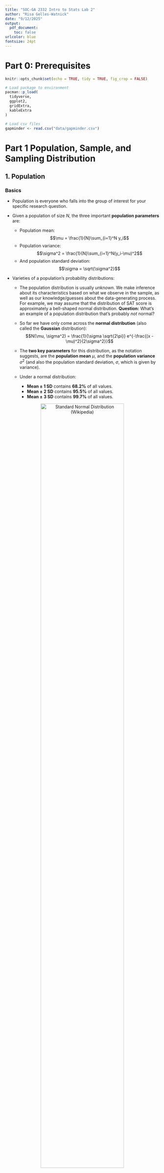 ```yaml
---
title: "SOC-GA 2332 Intro to Stats Lab 2"
author: "Risa Gelles-Watnick"
date: "9/12/2025"
output:
  pdf_document: 
    toc: false
urlcolor: blue
fontsize: 24pt
---
```


# Part 0: Prerequisites

```r
knitr::opts_chunk$set(echo = TRUE, tidy = TRUE, fig_crop = FALSE)

# Load package to environment
pacman::p_load(
  tidyverse,
  ggplot2,
  gridExtra,
  kableExtra
)

# Load csv files
gapminder <- read.csv("data/gapminder.csv") 
```

# Part 1 Population, Sample, and Sampling Distribution

## 1. Population

### Basics

+ Population is everyone who falls into the group of interest for your specific research question. 

+ Given a population of size $N$, the three important **population parameters** are: 
  + Population mean: $$\mu = \frac{1}{N}\sum_{i=1}^N y_i$$
  + Population variance: $$\sigma^2 = \frac{1}{N}\sum_{i=1}^N(y_i-\mu)^2$$
  + And population standard deviation: $$\sigma = \sqrt{\sigma^2}$$
  
+ Varieties of a population's probability distributions:

  + The population distribution is usually *unknown*. We make inference about its characteristics based on what we observe in the sample, as well as our knowledge/guesses about the data-generating process. For example, we may assume that the distribution of SAT score is approximately a bell-shaped normal distribution. **Question:** What's an example of a population distribution that's probably *not* normal?
  
  + So far we have only come across the **normal distribution** (also called the **Gaussian** distribution): 
  $$N(\mu, \sigma^2) = \frac{1}{\sigma \sqrt{2\pi}} e^{-\frac{(x - \mu)^2}{2\sigma^2}}$$  

  + The **two key parameters** for this distribution, as the notation suggests, are the **population mean** $\mu$, and the **population variance** $\sigma^2$ (and also the population standard deviation, $\sigma$, which is given by variance). 
    
  + Under a normal distribution:
    + **Mean ± 1 SD** contains **68.2%** of all values.  
    + **Mean ± 2 SD** contains **95.5%** of all values.  
    + **Mean ± 3 SD** contains **99.7%** of all values.

<center>
![Standard Normal Distribution (Wikipedia)](graph/normal.png){width=80%}
</center>  

  + You may have heard of other distributions, such as the Student t-distribution, chi-square distribution, Poisson distribution, etc. For each kind of distribution, the population parameters that decide the shape of the distribution may differ. 
  
<center>  
  ![Some Common Probability Distributions (bernard-mlab.com)](graph/common_distribution.png){width=60%}
</center>  

  + For today's demo, we will look at a **Bernoulli distribution** for a binary outcome variable that can take the value of either 0 or 1, with probability $p$ for having value 1.

### Simulate a population in `R`:  
  
+ We can simulate many different distributions in `R`. [Here](https://stat.ethz.ch/R-manual/R-devel/library/stats/html/Distributions.html) is a list of the functions R offers for simulating random numbers that follow different distributions.  
  
+ For example, let's generate population that follows a Bernoulli distribution with a probability of 0.5. A Bernoulli distribution is the distribution of two possible outcomes with a defined probability of the two outcomes (such as having 50% probability of getting "head" or "tail" when you toss an unbiased coin). We will encounter this distribution when learning regressions for binary outcomes.

```r
# set a seed to ensure your code is reproducible 
# the seed number can be any number, and you should always run this line 
# together with the code that involves generation of random numbers
set.seed(11011)

# generate a random number that follows a Bernoulli distribution with p = 0.5
# then covert the vector to a data frame
pop_binom <- rbinom(n = 100000, size = 1, p = 0.5)

## normal distribution
## rnorm(n = 10000, mean = 0, sd = 1)

# plot the population
pop_binom %>%
  # Convert vector to a tibble dataframe
  as_tibble() %>%
  ggplot(aes(x = value)) +
  geom_histogram(color = "black", fill = "grey") +
  labs(title = "Histogram of Simulated Population with Bernoulli Distribution",
       subtitle = "N = 100000, p = 0.5",
       x = "")

```

## 2. Sample

* Sample is the data we **actually observe**. When we say sample, we usually mean a "random sample." That is, the subjects chosen in the sample are randomly drawn from the population.

* Sample statistics: 
  + Sample mean: $$\bar{y} = \frac{1}{n}\sum_{i=1}^n y_i$$
  + Sample variance: $$s^2 = \frac{1}{n-1}\sum_{i=1}^n(y_i-\bar{y})^2$$
  + Sample standard deviation: $$s = \sqrt{s^2}$$
  + Standard error of the sample mean (which is the standard deviation of the mean in the **sampling distribution of the mean**): 
  
  $$\hat{\sigma}_{\bar{y}} = \frac{\sigma}{\sqrt{n}}$$
* What are i.i.d. samples? 

  + "i.i.d." stands for "independent, identically distributed," meaning these samples are drawn independently. That is, what you choose for your first random sample does not affect what you choose for the rest of the random samples. 

* **(Weak) Law of Large Numbers**:  
  + This law states that with a sufficiently **large sample** there will be a very high probability that the average of the observations will be **close to the population mean**. 
  + $$\lim_{n \to \infty} P\left( \left| \frac{1}{n} \sum_{i=1}^{n} X_i - \mu \right| \geq \epsilon \right) = 0$$
  
  + Let's see how our sample mean change as we increase our sample size from 10 to 10,000:

```r

# First create four df of random samples
set.seed(2023)

sample10 <- pop_binom %>% 
  # Sample from pop
  sample(size = 10, replace = FALSE) %>%
  # Convert to tidy data object
  as_tibble() %>% 
  # Add a new variable called "sample_size" that equals to the sample size
  mutate(sample_size = 10)

sample100 <- pop_binom %>% 
  sample(size = 100, replace = FALSE) %>%
  as_tibble() %>% 
  mutate(sample_size = 100)

sample1000 <- pop_binom %>% 
  sample(size = 1000, replace = FALSE) %>%
  as_tibble() %>% 
  mutate(sample_size = 1000)

sample10000 <- pop_binom %>% 
  sample(size = 10000, replace = FALSE) %>%
  as_tibble() %>% 
  mutate(sample_size = 10000)

# Combine df, recode variables (rbind stands for "row bind")
sample_df <- rbind(sample10, sample100, sample1000, sample10000) 

# Plot 
sample_df %>%
  # Covert numeric variable to character variable (b/c we only have two possible outcomes)
  mutate(value = as.character(value)) %>%
  ggplot(aes(x = value, fill = value)) +
  geom_bar(stat = "count", width = 0.5) +
  facet_wrap(~sample_size, scales = "free") +
  labs(title = "Sample Distribution for Different Sample Size")

# List sample size & sample mean
sample_df %>%
  group_by(sample_size) %>%
  summarise(sample_mean = mean(value)) %>%
  mutate(diff_to_true_mean = 0.5 - sample_mean) %>%
  kbl(align = "c") %>%
  kable_styling()

```
  
  + As you can see, **by the Law of Large Numbers, our sample mean gets closer to the population mean as sample size increases**.

## 3. Sampling Distribution of the Sample Mean

* **Definition**: A sampling distribution describes the distribution of a statistic, such as a sample mean or variance. Because **a sample statistic is itself a random variable**, as we draw different samples from the population we will obtain a *distribution* of this sample statistic. 

* While there are the sampling distribution of the sample mean and the sampling distribution of sample variance, we only cover the **sampling distribution of the sample mean**. This concept is important because it helps us understanding the principle behind **hypothesis testing**, which is at core of most quantitative social science research.

* The **stand error** of a sample's mean is defined as the **standard deviation** of the sampling distribution of the mean. **Question:** What is standard error telling you? What does it mean if you have a high standard error? **Answer:** It's telling you how different your sample mean is likely to be from the population's mean. A high standard error means your sample mean is likely to be farther from the population mean. This means that your sample isn't as good a representation of the population, either because there's high variability in population or your sample size is small. 

* The **Central Limit Theorem**: 
As sample size gets larger, the *sampling distribution of the sample mean* will increasingly approximate a *normal distribution*. This applies to population distribution of **any kind**. 

<center>
![CLT Applies to Samping Distributions from Any Population (Agresti 5th ed. Figure 4.15)](graph/CLT.png){width=50%}
</center>

## 4. Simulate the Sampling Distribution in `R` (`for`-loop): 

+ In order to get the sampling distribution of the sample mean, we need to repeat the action of "drawing a random sample" for many times.  
  
+ When we need to complete the same operation many times, we can use a `for`-loop. In R, you can do this using a the `for`-loop syntax. 

```
for (i in 1:n){

  code expression of the iterative operation 

}
```

```r
for (i in 1:100){
  ## draw sample
  
}
```

+ The `i` in the loop is an number for indexing. Whether you use `i` or `j` or other names doesn't matter. The `1:n` indicate the number of iterations you need for the loop (You don't always start from `1`, it depends on your specific problem). Together, `for(i in 1:n){...}` means "for `i` that ranges from 1 to n, do the operation that is specified in the `{}`."  
  
+ For example, we can use a `for`-loop to repeatedly sample from the population and save the mean of each sample in a vector. Let's try getting 100 samples with each sample n = 50.

```r
## we create a "container" object to save the result
## it can be a vector, a matrix, a list, etc. as long as it fits your purpose
mean_container <- rep(NA, 10000)

## for-loop
set.seed(10010)
for (i in 1:10000){
  ## inside the for-loop, you first randomly sample 50 rows from the pop
  sample <- sample(pop_binom, size = 50, replace = FALSE)
  ## calculate the mean and save it as the i-th number in the vector
  mean_container[i] <- mean(sample)
}

## check the result
head(mean_container, n = 10)
```

+ The value vector `mean_container` contains 100 mean values of the 50 samples we randomly draw from the virtual population. We can plot the distribution of these mean values, i.e., the sampling distribution of the sample mean. Note that the solid lines show the range of 1 standard deviation around the mean.  

```r

# Mean and SD of the sampling distribution
mean = mean(mean_container)
sd_pos = mean + sd(mean_container)
sd_neg = mean - sd(mean_container)

# Plot
mean_container %>% 
  as_tibble() %>%
  ggplot(aes(value)) +
  geom_histogram(binwidth = 0.01, fill = "grey", color = "black") +
  geom_vline(aes(xintercept = sd_neg), color = "red", linetype = "dashed") +
  geom_vline(aes(xintercept = mean), color = "red", linetype = "solid") +
  geom_vline(aes(xintercept = sd_pos), color = "red", linetype = "dashed") +
  scale_x_continuous(limits=c(0, 1)) +
  labs(title = "Sampling Distribution of the Sample Mean (100 iterations of sample n = 50)",
       subtitle = "Mean marked by the dashed line, 1 standard deviation around the mean marked by solid lines")

```

## CLT Continued in Simulation

 + By CLT, although our virtual population is a Bernoulli distribution, as we increase the sample size, the sampling distribution of the sample mean should increasingly approximate a normal distribution
 
 + Suppose we want to set the sample size to 3, 5, 30, and 100, we need to change the sample size in the above code. But instead of copy-pasting your code four times, you can modify the above code into a **function** so that you can change the critical parameters by changing the value of the function's arguments. This simplifies your code.

 + For example, we will build a function called `plot_sampling_mean` that takes four arguments:  
    (i) number of repetitions (how many random samples we want to draw from the population);
    (ii) sample size (what we need to vary for visualizing CLT);
    (iii) the population data frame;
    (iv) the histogram's binwidth (so that we can manipulate the layout more flexibly)  

This function takes these four parameters as input, and return a histogram illustrating the sampling distribution of the sample mean. 

```r

## build the function
plot_sampling_mean <- function(reptition, sample_size, pop_vec, hist_binwidth){
  
  ## create the empty vector to store mean values
  sample_mean <- rep(NA, reptition)
  
  ## repeat the sample process for `repetition` times
  for (i in 1:reptition){
  sample <- sample(pop_vec, size = sample_size, replace = FALSE)
  sample_mean[i] <- mean(sample)
  }
  
  ## plot the histogram
  hist <- sample_mean %>% 
    as_tibble() %>%
    ggplot(aes(value)) +
    geom_histogram(binwidth = hist_binwidth, fill = "grey", color = "black") +
    geom_vline(aes(xintercept = mean(sample_mean)), color = "red", linetype = "dashed") +
    geom_text(aes(x = mean(sample_mean) + 15*hist_binwidth, 
                  y = 0,
                label = paste("mean =", round(mean(sample_mean), 4))),
            colour = "red") +
    scale_x_continuous(limits=c(0, 1)) +
    labs(title = "Sampling Dist of Sample Mean",
       subtitle = paste("Sample size =", sample_size, "; Reptition =", reptition))
   
  return(hist)
  
}

## plot (you can play with function parameter values to see how they change the output)
set.seed(1008)
p1 <- plot_sampling_mean(reptition = 1000, sample_size = 3, pop_binom, 0.01)
p2 <- plot_sampling_mean(reptition = 1000, sample_size = 5, pop_binom, 0.01)
p3 <- plot_sampling_mean(reptition = 1000, sample_size = 30, pop_binom, 0.01)
p4 <- plot_sampling_mean(reptition = 1000, sample_size = 100, pop_binom, 0.01)

## combine the plots
grid.arrange(p1, p2, p3, p4, ncol = 2)

```
    

# Part 2 Using Tidyverse for Plotting (`ggplot2`)

+ As covered in our lecture, making plot is usually the very first thing we do to understand data. Plotting can reveal trends that it's hard to observe by just looking at the values in a table. 

+ In general, for uni-variant analysis (i.e. one variable), you will look at the histogram plot for numeric variables, and a frequency bar plot for categorical variables. For bi-variant analysis (i.e. two variables), you will look at a scatterplot for numeric variables. 

+ When you conduct your own research, instead of directly running regressions, it is always necessary to do some visualization. Outliers, for example, can seriously distort regression analysis and should be identified in the first step.

+ You can plot in `R` using the built-in `R` plotting functions, but a more popular syntax is `ggplot2`, a package that's already included when you load the `tidyverse` package.

## 1. Basic syntax for `ggplot2`: 

```
data %>%
  ggplot(mapping = aes()) + 
  geom_bar() + 
  geom_histogram() +
  ...

```
  + The `mapping = aes()` can either be within the`ggplot()` function, or within the specific `geom_xxx()` function. 

  + `mapping = aes()` tells the plotting function which variables to plot, with additional arguments -- see the last bullet point below. You can skip `mapping = ` in your code.
   
  + In a simple one-variable case, you only need to put `mapping = aes(pop)`. In a two-variable scenario, you will need to put (for example) `mapping = aes(x = pop, y = lifeExp)`. You can skip the `x = ` and `y = `, and the function will assume the first variable is the `x` and the latter as the `y`. Note that `aes` in `aes()` stands for "aesthetic."

  + The `mapping = aes()` you put in the `ggplot()` line will be inherited by the subsequent `geom_xxx()` lines that you added (`+`) following the `ggplot()` line. Therefore, if you want each `geom_xxx()` to plot different variables, specify your `mapping = aes()` not within the `ggplot()` but within each `geom_xxx()`.

  + You can use other features to add variables to your plot. For example, you can color-code your points or bars by using `mapping = aes(x = pop, y = lifeExp, color = continent)`. There are different argument options for different  `geom_` graphs. Use the [`ggplot2` cheatsheet](https://github.com/rstudio/cheatsheets/raw/master/data-visualization-2.1.pdf) to find out more. 


## 2. Histograms

To check the distribution of one numeric variable.

```r

## histogram
## for example, if we want to know the distribution of GDP per Capita in the data
gapminder %>%
  ggplot(aes(x = gdpPercap)) +
  geom_histogram()

## you can adjust the binwidth and other features of the histogram
gapminder %>%
  ggplot(aes(x = gdpPercap)) +
  geom_histogram(binwidth = 2000, fill = "grey", color = "black")

## instead of frequency (count) you can use percentage on the y axis, and overlay a density curve
## notice we have different aesthetic mappings for geom_histogram and geom_density
gapminder %>%
  ggplot() +
  geom_histogram(
    aes(x = gdpPercap, y = ..density..),
    binwidth = 2000, 
    fill = "grey", 
    color = "black"
    ) + 
  geom_density(
    aes(x = gdpPercap),
    color = "red"
    )


## you can do log transform directly when plotting
gapminder %>%
  ggplot() +
  geom_histogram(
    aes(x = log(gdpPercap), y = ..density..),
    binwidth = 0.1, 
    fill = "grey", 
    color = "black"
    ) + 
  geom_density(
    aes(x = log(gdpPercap)),
    color = "red"
    )
```

### Coding Practice (15 minutes)

Create a sampling distribution of the sample mean  

*Note:* Use the `set.seed()` function every time you perform a random process. That is, add the `set.seed()` function before every part of your code that involves a random process and run the `set.seed()` function together with that code for every run.     

  (1) Create a virtual population that follows a normal distribution of mean = 0 and variance = 1, with 10,000 observations. *Hint*: use `rnorm()`.  
  
```r
# set seed
set.seed(3636)

# creating a virtual population
pop_norm <- rnorm(n = 10000, mean = 0, sd = 1)
```
  
  (2) Use this population and a `for`-loop, get a sampling distribution of the sample mean by sampling 100 observations without replacement from the population 1,000 times.  
  
```r
# setting the seed
set.seed(3636)

# create container to hold results
mean_container <- rep(NA, 1000)

# sample 100 obseervations
for (i in 1:1000){
  
  # randomly sample 100 observations
  sample <- sample(pop_norm, size = 100, replace = FALSE)
  
  ## calculate the mean and save it as the i-th number in the vector
  mean_container[i] <- mean(sample)
}
```
  
  (3) Plot a histogram of your sampling distribution of the sample mean. You can add lines for mean and SD as demonstrated in the figure above.  
```r
# calculating stats for sampling distribution of sample means 
mean = mean(mean_container)
sd_pos = mean + sd(mean_container)
sd_neg = mean - sd(mean_container)

# plotting histogram of sample mean
mean_container %>% 
  as_tibble() %>%
  ggplot(aes(value)) +
  geom_histogram(binwidth = 0.01, fill = "grey", color = "black") +
  geom_vline(aes(xintercept = sd_neg), color = "red", linetype = "dashed") +
  geom_vline(aes(xintercept = mean), color = "red", linetype = "solid") +
  geom_vline(aes(xintercept = sd_pos), color = "red", linetype = "dashed") +
  scale_x_continuous(limits=c(-.5, .5)) +
  labs(title = "Sampling Distribution of the Sample Mean (1000 iterations of sample n = 100)",
       subtitle = "Mean marked by the dashed line, 1 standard deviation around the mean marked by solid lines")
```

### 3. Bar Plots

To check the distribution of one categorical or numeric-discrete variable.

```r

## bar plot
## bor example, to check the number of countries with a life expectancy less than 60 over the years  
gapminder %>%
  filter(lifeExp <= 60) %>%
  ggplot(aes(x = year)) +
  geom_bar()

## you can add a group variable using the `fill =` argument in aesthetic mapping
gapminder %>%
  filter(lifeExp <= 60) %>%
  ggplot(aes(x = year, fill = continent)) +
  geom_bar()

## the positions of the bar can be customized to "fill", "dodge", or "stack" (default)
gapminder %>%
  filter(lifeExp <= 60) %>%
  ggplot(aes(x = year, fill = continent)) +
  geom_bar(position = "fill")

## dodge
gapminder %>%
  filter(lifeExp <= 60) %>%
  ggplot(aes(x = year, fill = continent)) +
  geom_bar(position = "dodge")
 
```

## 4. Scatter Plots

To check the joint distribution of two numeric variables.

```r

## scatter plot: 
## relationship between GDP per capita and life expectancy 
gapminder %>%
  ggplot(aes(x = gdpPercap, y = lifeExp)) +
  geom_point()

## you can also add additional aesthetic mapping arguments to show group differences 
gapminder %>%
  ggplot(aes(x = gdpPercap, y = lifeExp, color = continent)) +
  geom_point(alpha = 0.7, size = 1.5)

## let's see how the scatter plot of log(GDP per capital) and life expectancy 
gapminder %>%
  ggplot(aes(x = log(gdpPercap), y = lifeExp, color = continent)) +
  geom_point(alpha = 0.7, size = 1.5)

## change point size according to population size
gapminder %>%
  ggplot(aes(x = log(gdpPercap), y = lifeExp, color = continent, size = pop)) +
  geom_point(alpha = 0.7) +
  guides(size = "none") ## this removes the legend for size
```

### 5. Line plot

```r

## geom_line() + geom_point() are often used to plot change over time
gapminder %>%
  filter(country == "Sweden") %>% 
  ggplot(aes(x = year, y = gdpPercap)) + 
  geom_point() + 
  geom_line()


## you can use the "color" argument in aesthetic mapping to plot trend by group
## for example, if we want to compare GDP trend over years for North American countries:
gapminder %>%
  filter(country %in% c("United States","Mexico","Canada")) %>% 
  ggplot(aes(x = year, y = gdpPercap, color = country)) + 
  geom_point() + 
  geom_line()

```

## 6. Fit Model Curves using `geom_smooth`

+ `geom_smooth` can estimate the relationship between x and y based on the model you choose to fit. 

+ It's useful as an **exploratory** tool. 

+ It includes linear and nonlinear methods which can be useful if you want to compare the fit between linear and nonlinear assumptions. 

+ We usually plot the smoothing on top of a scatter plot, so that we can see how well the model curve fits the data. 

```r

## for example, if we want to explore the relationship between GDP and life expectancy

## if we fit the data with linear models
gapminder %>%
  ggplot(aes(x = gdpPercap, y = lifeExp)) +
  geom_point(shape = 1, alpha = 0.5) +
  geom_smooth(method = "lm")
  
## if we fit the data with a nonlinear assumption, 
## there are various smoothing method you can choose from. See documentation for details. 
gapminder %>%
  ggplot(aes(x = gdpPercap, y = lifeExp)) +
  geom_point(shape = 1, alpha = 0.5) +
  geom_smooth(method = "loess")

## let's try with the log(gdpPercap)
gapminder %>%
  ggplot(aes(x = log(gdpPercap), y = lifeExp)) +
  geom_point(shape = 1, alpha = 0.5) +
  geom_smooth(method = "lm")

gapminder %>%
  ggplot(aes(x = log(gdpPercap), y = lifeExp)) +
  geom_point(shape = 1, alpha = 0.5) +
  geom_smooth(method = "loess")
```

## 7. Faceting

+ Faceting creates subplots based on one or more discrete variables

+ Faceting is useful when you want to compare or display relationships by groups in separate plots. 

```r
## for example, if we want to compare how the relationship between 
## lifeExp and gdpPercap have changed from 1952 to 2007 in five continents:
gapminder %>%
  filter(year == 1952 | year == 2007) %>%
  ggplot(aes(x = log(gdpPercap), y = lifeExp, color = factor(year))) + 
  geom_point(alpha = 0.5) + 
  facet_wrap(vars(continent))
```

## 8. Arrange plots using `grid.arrange()`

You can put together graphs using `grid.arrange()` from the `gridExtra` package.

```r

## combine multiple plots
plot1 <- gapminder %>%
  ggplot(aes(x = log(gdpPercap), y = lifeExp)) +
  geom_point(shape = 1, alpha = 0.5) +
  geom_smooth(method = "lm")

plot2 <- gapminder %>%
  ggplot(aes(x = log(gdpPercap), y = lifeExp)) +
  geom_point(shape = 1, alpha = 0.5) +
  geom_smooth(method = "loess")

## grid combine
grid.arrange(plot1, plot2, ncol = 2)

```

## 9. Manipulate plot layout

+ To clearly communicate your data, please always make sure:
    + Your axes are readable, including the tick labels
    + Your plot has a title or caption
    + The size, shape, and color of your plot is easy to follow 

+ You can add title and axes labels using `+ labs()` 

+ You can manipulate the font size, angle, and position of axes by using ` + theme(axis.text.x = ..., axis.text.y = ...)`

+ Customize your axes' breaks using `+ scale_x_continuous()` or `+ scale_x_discrete()`

+ You can also turn your colorful plot to greyscales by using `+ scale_colour_grey()` for points, lines, etc.
and `+ scale_fill_grey()` for box plot, bar plot, violin plot, etc.

+ You can also adjust the theme by `+ theme_xxx()` --see [`ggplot2` cheatsheet](https://github.com/rstudio/cheatsheets/raw/master/data-visualization-2.1.pdf)

+ There are a million things you can do to manipulate your plot. Google it or use the [`ggplot2` cheatsheet](https://github.com/rstudio/cheatsheets/raw/master/data-visualization-2.1.pdf) to discover more. 

```r
## let's add titles and optimize plot layout for North American country GDP plot
gapminder %>%
  filter(country %in% c("United States","Mexico","Canada")) %>% 
  ggplot(aes(x = year, y = gdpPercap, color = country)) + 
  geom_point() + 
  geom_line() + 
  labs(title = "GDP per capita (1952 to 2007)", 
       x = NULL,
       y = "GDP per capita",
       color = "Country") +
  theme_bw() +
  scale_color_grey() +
  scale_x_continuous(breaks = unique(gapminder$year)) +
  theme(axis.text.x = element_text(size = 8, angle = 90, vjust = 0.6))
```

## 10. Save plots in R

+ Use `ggsave()` for quick saving

```r

## to save a plot, add ggsave(filename = , plot = ) to save
## if you don't name the plot specifically, it automatically save the last plot you've run
## for example, since we just ran the above plot, we can save it:
ggsave("graph/gdp_bric.png")

# You can customize the specs of the image:
ggsave("graph/gdp_bric_2.png", height = 4, width = 6, units = c("in"), dpi = 160)

```

### Coding Practice (15 minutes)

0. Load in the LGBTQ movies dataset again. I'm also going to create a column for the release year, since we haven't covered dealing with date data in R yet. 

```r
# loading in data
lgbtq_raw <- readr::read_csv('https://raw.githubusercontent.com/rfordatascience/tidytuesday/main/data/2024/2024-06-25/lgbtq_movies.csv') %>%
  janitor::clean_names()

# creating a date variable
lgbtq_movies <- lgbtq_raw %>% 
  mutate(
    release_year = release_date %>% # creating new variable called release_year
      as.Date() %>% # telling R to treat release_date as a date rather than a numeric variable
      format(., "%Y") # telling R to use just the year from this date variable
  )
```

1. Create a visualization that shows the average rating (`vote_average`) of LGBTQ movies in each year. Feel free to choose the type of plot that you think fits this data best. *Hint*: when you're making visualizations, it often is helpful to start by making a data set with the data you want to plot.

```r
# creating dataset of average rating in each year
summary <- lgbtq_movies %>% 
  filter(vote_count > 0 & # filtering out observations where no one rated it
           is.na(release_date) == FALSE) %>% # filtering out observations with no release date
  group_by(release_year) %>% 
  summarise(
    mean_rating = mean(vote_average)
  ) %>% 
  ungroup()

# plotting average rating by year
summary %>%
  ggplot(aes(x = release_year %>% as.integer(), # plotting years as integers so that we can modify the tick labels on the axis
             y = mean_rating)) +
  geom_point(color = "darkblue") +
  labs(title = "Average Rating of LGBTQ Movies by Release Year", 
       x = "Release Year", 
       y = "Average Rating (1-10 Scale)") +
  scale_x_continuous(
    limits = c(1880, 2020),       # enforce range
    breaks = seq(1880, 2020, 10)  # label by decade
  ) +
  scale_y_continuous(
    limits = c(0, 10),       # enforce range
  )
```
